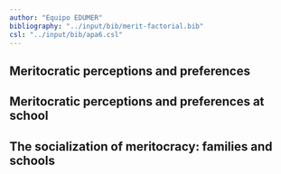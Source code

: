 ```yaml
---
author: "Equipo EDUMER"
bibliography: "../input/bib/merit-factorial.bib"
csl: "../input/bib/apa6.csl"
---
```


## Meritocratic perceptions and preferences


## Meritocratic perceptions and preferences at school


## The socialization of meritocracy: families and schools


